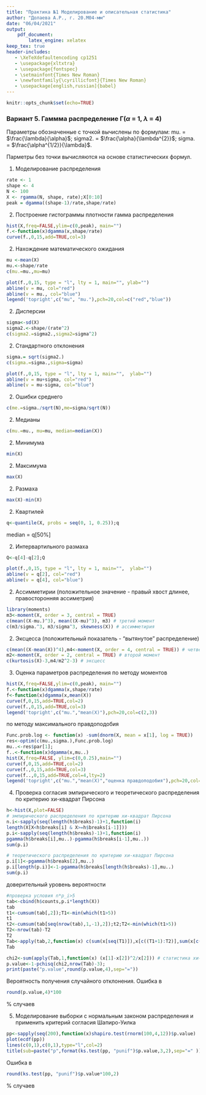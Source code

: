 ```yaml
---
title: "Практика №1 Моделирование и описательная статистика"
author: "Долаева А.Р., г. 20.М04-мм"
date: "06/04/2021"
output: 
    pdf_document:
        latex_engine: xelatex
keep_tex: true        
header-includes:
   - \XeTeXdefaultencoding cp1251
   - \usepackage{xltxtra}
   - \usepackage{fontspec}
   - \setmainfont{Times New Roman}
   - \newfontfamily{\cyrillicfont}{Times New Roman}
   - \usepackage[english,russian]{babel}
---
```

```r
knitr::opts_chunk$set(echo=TRUE)
```
### Вариант 5. Гаммма распределение Γ($\alpha$ = 1, $\lambda$ = 4)

Параметры обозначенные с точкой вычислены по формулам:
mu. = $\frac{\lambda}{\alpha}$;
sigma2. = $\frac{\alpha}{\lambda^{2}}$;
sigma. = $\frac{\alpha^{1/2}}{\lambda}$.

Парметры без точки вычисляются на основе статистических формул.

1.  Моделирование распределения
```r
rate <- 1
shape <- 4
N <- 100
X <- rgamma(N, shape, rate);X[0:10]
peak = dgamma((shape-1)/rate,shape/rate)
```

2. Построение гистограммы плотности гамма распределения
```r

hist(X,freq=FALSE,ylim=c(0,peak), main="")
f.<-function(x)dgamma(x,shape/rate)
curve(f.,0,15,add=TRUE,col=3)

```

2. Нахождение математического ожидания
```r
mu <-mean(X)
mu.<-shape/rate
c(mu.=mu.,mu=mu)
```
```r
plot(f.,0,15, type = "l", lty = 1, main="", ylab="")
abline(v = mu, col="red")
abline(v = mu., col="blue")
legend('topright',c("mu", "mu."),pch=20,col=c("red","blue"))
```

2. Дисперсии
```r
sigma<-sd(X)
sigma2.<-shape/(rate^2)
c(sigma2.=sigma2.,sigma2=sigma^2)
```

2. Cтандартного отклонения
```r
sigma.= sqrt(sigma2.)
c(sigma.=sigma.,sigma=sigma)
```
```r
plot(f.,0,15, type = "l", lty = 1, main="",  ylab="")
abline(v = mu+sigma, col="red")
abline(v = mu-sigma, col="blue")
```

2. Ошибки среднего
```r
c(me.=sigma./sqrt(N),me=sigma/sqrt(N))
```

2. Медианы
```r
c(mu.=mu., mu=mu, median=median(X))
```

2. Минимума
```r
min(X)
```

2. Максимума
```r
max(X)
```

2. Размаха
```r
max(X)-min(X)
```

2. Квартилей
```r
q<-quantile(X, probs = seq(0, 1, 0.25));q
```
median = q[50%]


2. Интервартильного размаха
```r
Q<-q[4]-q[2];Q
```
```r
plot(f.,0,15, type = "l", lty = 1, main="",  ylab="")
abline(v = q[2], col="red")
abline(v = q[4], col="blue")
```

2. Ассимметирии (положительное значение - правый хвост длинее, правосторонняя ассиметрия)
```r
library(moments)
m3<-moment(X, order = 3, central = TRUE)
c(mean((X-mu.)^3), mean((X-mu)^3), m3) # третий момент
c(m3/sigma.^3, m3/sigma^3, skewness(X)) # ассимметирия
```

2. Эксцесса (положительный показатель - “вытянутое” распределение)
```r
c(mean((X-mean(X))^4),m4<-moment(X, order = 4, central = TRUE)) # четвертый момент
m2<-moment(X, order = 2, central = TRUE) # второй момент
c(kurtosis(X)-3,m4/m2^2-3) # эксцесс
```

3. Оценка параметров распределения
по методу моментов
```r
hist(X,freq=FALSE,ylim=c(0,peak), main="")
f.<-function(x)dgamma(x,shape/rate)
f<-function(x)dgamma(x,mean(X))
curve(f,0,15,add=TRUE,col=2)
curve(f.,0,15,add=TRUE,col=3)
legend('topright',c("mu.","mean(X)"),pch=20,col=c(2,3))
```
по методу максимального правдоподобия
```r
Func.prob.log <- function(x) -sum(dnorm(X, mean = x[1], log = TRUE))
res<-optim(c(mu.,sigma.),Func.prob.log)
mu..<-res$par[1];
f..<-function(x)dgamma(x,mu..)
hist(X,freq=FALSE, ylim=c(0,0.25),main="")
curve(f,0,15,add=TRUE,col=2)
curve(f.,0,15,add=TRUE,col=3)
curve(f..,0,15,add=TRUE,col=4,lty=2)
legend('topright',c("mu.","mean(X)","оценка правдоподобия"),pch=20,col=c(2,3,4),lty=c(1,1,2))
```

4. Проверка согласия эмпирического и теоретического распределения по критерию хи-квадрат Пирсона
```r
h<-hist(X,plot=FALSE)
# эмпирического распределения по критерию хи-квадрат Пирсона
n.i<-sapply(seq(length(h$breaks)-1)+1,function(i)
length(X[X<h$breaks[i] & X>=h$breaks[i-1]]))
p.i<-sapply(seq(length(h$breaks)-1)+1,function(i)
pgamma(h$breaks[i],mu..)-pgamma(h$breaks[i-1],mu..))
sum(p.i)
```
```r
# теоретического распределения по критерию хи-квадрат Пирсона
p.i[1]<-pgamma(h$breaks[2],mu..)
p.i[length(p.i)]<-1-pgamma(h$breaks[length(h$breaks)-1],mu..)
sum(p.i)
```

доверительный уровень вероятности
```r
#проверка условия n*p_i>5
tab<-cbind(h$counts,p.i*length(X))
tab
t1<-cumsum(tab[,2]);T1<-min(which(t1>5))
t1
t2<-cumsum(tab[seq(nrow(tab),1,-1),2]);t2;T2<-min(which(t1>5))
T2<-nrow(tab)-T2
T2
Tab<-apply(tab,2,function(x) c(sum(x[seq(T1)]),x[c((T1+1):T2)],sum(x[c((T2+1):nrow(tab))])))
Tab

chi2<-sum(apply(Tab,1,function(x) (x[1]-x[2])^2/x[2])) # статистика хи-квадрат
p.value<-1-pchisq(chi2,nrow(Tab)-3);
print(paste("p.value",round(p.value,4),sep="="))
```

Вероятность получения случайного отклонения. Ошибка в
```r
round(p.value,4)*100
```
% случаев

5. Моделирование выборки с нормальным законом распределения и применить критерий согласия Шапиро-Уилка
```r
pp<-sapply(seq(200),function(x)shapiro.test(rnorm(100,4,12))$p.value)
plot(ecdf(pp))
lines(c(0,1),c(0,1),type="l",col=2)
title(sub=paste("p",format(ks.test(pp, "punif")$p.value,3,2),sep="=" ))
```
Ошибка в
```r
round(ks.test(pp, "punif")$p.value*100,2)
```
 % случаев
 